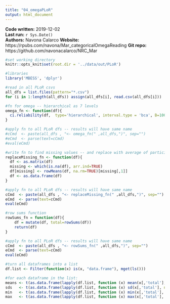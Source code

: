 ```yaml
---
title: "04_omegaPLoR"
output: html_document
---
```


__Code written:__ 2019-12-02  
__Last run:__ `r Sys.Date()`   
__Authors:__ Navona Calarco 
__Website:__ https://rpubs.com/navona/Mar_categoricalOmegaReading
__Git repo:__ https://github.com/navonacalarco/NRC_Mar 

```r

#set working directory
knitr::opts_knit$set(root.dir = '../data/out/PLoR')

```

```r

#libraries
library('MBESS', 'dplyr')

#read in all PLoR csvs
all_dfs = list.files(pattern="*.csv")
for (i in 1:length(all_dfs)) assign(all_dfs[i], read.csv(all_dfs[i]))

#fn for omega -- hierarchical as 7 levels
omega_fn <- function(df){
  ci.reliability(df,  type='hierarchical', interval.type = 'bca', B=1000, conf.level=.95 )
}

#apply fn to all PLoR dfs -- results will have same name
#cCmd  <- paste(all_dfs , "<- omega_fn(" ,all_dfs,")", sep="")
#eCmd  <- parse(text=cCmd)
#eval(eCmd)

```

```r

#write fn to find missing values -- and replace with average of participant's scores  score
replaceMissing_fn <- function(df){
  df <- as.matrix(df)
  missing <- which(is.na(df), arr.ind=TRUE)
  df[missing] <- rowMeans(df, na.rm=TRUE)[missing[,1]]
  df <- as.data.frame(df)
}

#apply fn to all PLoR dfs -- results will have same name
cCmd  <- paste(all_dfs , "<- replaceMissing_fn(" ,all_dfs,")", sep="")
eCmd  <- parse(text=cCmd)
eval(eCmd)

#row sums function
rowSums_fn = function(df){
    df = mutate(df, total=rowSums(df))
    return(df)
}

#apply fn to all PLoR dfs -- results will have same name
cCmd  <- paste(all_dfs , "<- rowSums_fn(" ,all_dfs,")", sep="")
eCmd  <- parse(text=cCmd)
eval(eCmd)

#turn all dataframes into a list
df.list <- Filter(function(x) is(x, "data.frame"), mget(ls()))

#for each dataframe in the list:
means <- t(as.data.frame(lapply(df.list, function (x) mean(x[,'total'], na.rm= TRUE)))) 
sds   <- t(as.data.frame(lapply(df.list, function (x) sd(x[,'total'], na.rm= TRUE))))
min   <- t(as.data.frame(lapply(df.list, function (x) min(x[,'total'], na.rm= TRUE))))
max   <- t(as.data.frame(lapply(df.list, function (x) max(x[,'total'], na.rm= TRUE))))

```

